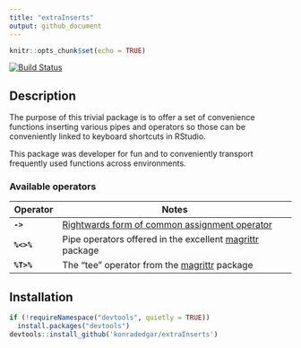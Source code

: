 ```yaml
---
title: "extraInserts"
output: github_document
---
```


```r
knitr::opts_chunk$set(echo = TRUE)
```

[![Build Status](https://travis-ci.org/konradedgar/extraInserts.svg?branch=master)](https://travis-ci.org/konradedgar/extraInserts)

## Description

The purpose of this trivial package is to offer a set of convenience functions inserting various pipes and operators so those can be conveniently linked to keyboard shortcuts in RStudio.

This package was developer for fun and to conveniently transport frequently used functions across environments. 

### Available operators

| Operator      | Notes                                                         |
| ------------- | ------------------------------------------------------------- |
| **`->`**      | [Rightwards form of common assignment operator][1]            |
| **`%<>%`**    | Pipe operators offered in the excellent [magrittr][2] package |
| **`%T>%`**    | The "tee" operator from the [magrittr][2] package             |

## Installation

```r
if (!requireNamespace("devtools", quietly = TRUE))
  install.packages("devtools")
devtools::install_github('konradedgar/extraInserts')
```

[1]: https://stat.ethz.ch/R-manual/R-devel/library/base/html/assignOps.html
[2]: https://cran.r-project.org/web/packages/magrittr/vignettes/magrittr.html 
